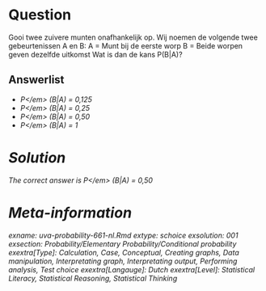 Question
========

Gooi twee zuivere munten onafhankelijk op. Wij noemen de volgende twee gebeurtenissen A en B:
A = Munt bij de eerste worp
B = Beide worpen geven dezelfde uitkomst
Wat is dan de kans P(B|A)?

Answerlist
----------
* <em>P<\/em> (B|A) = 0,125
* <em>P<\/em> (B|A) = 0,25
* <em>P<\/em> (B|A) = 0,50
* <em>P<\/em> (B|A) = 1

Solution
========

The correct answer is  <em>P<\/em> (B|A) = 0,50

Meta-information
================
exname: uva-probability-661-nl.Rmd
extype: schoice
exsolution: 001
exsection: Probability/Elementary Probability/Conditional probability
exextra[Type]: Calculation, Case, Conceptual, Creating graphs, Data manipulation, Interpretating graph, Interpretating output, Performing analysis, Test choice
exextra[Langauge]: Dutch
exextra[Level]: Statistical Literacy, Statistical Reasoning, Statistical Thinking
